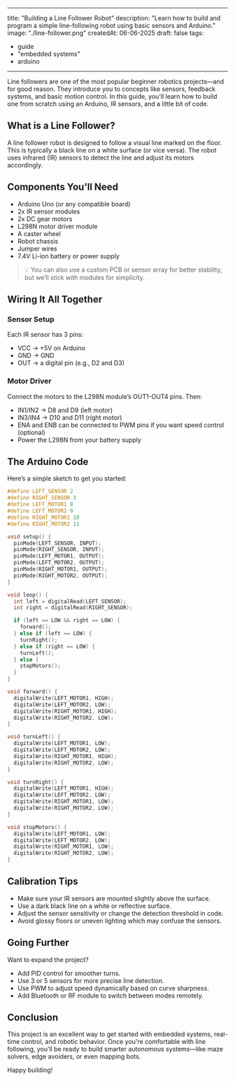 
---
title: "Building a Line Follower Robot"
description: "Learn how to build and program a simple line-following robot using basic sensors and Arduino."
image: "./line-follower.png"
createdAt: 06-06-2025
draft: false
tags:
  - guide
  - "embedded systems"
  - arduino
---

Line followers are one of the most popular beginner robotics projects—and for good reason. They introduce you to concepts like sensors, feedback systems, and basic motion control. In this guide, you'll learn how to build one from scratch using an Arduino, IR sensors, and a little bit of code.

## What is a Line Follower?

A line follower robot is designed to follow a visual line marked on the floor. This is typically a black line on a white surface (or vice versa). The robot uses infrared (IR) sensors to detect the line and adjust its motors accordingly.

## Components You'll Need

* Arduino Uno (or any compatible board)
* 2x IR sensor modules
* 2x DC gear motors
* L298N motor driver module
* A caster wheel
* Robot chassis
* Jumper wires
* 7.4V Li-ion battery or power supply

> 💡 You can also use a custom PCB or sensor array for better stability, but we’ll stick with modules for simplicity.

## Wiring It All Together

### Sensor Setup

Each IR sensor has 3 pins:

* VCC → +5V on Arduino
* GND → GND
* OUT → a digital pin (e.g., D2 and D3)

### Motor Driver

Connect the motors to the L298N module’s OUT1-OUT4 pins. Then:

* IN1/IN2 → D8 and D9 (left motor)
* IN3/IN4 → D10 and D11 (right motor)
* ENA and ENB can be connected to PWM pins if you want speed control (optional)
* Power the L298N from your battery supply

## The Arduino Code

Here’s a simple sketch to get you started:

```cpp
#define LEFT_SENSOR 2
#define RIGHT_SENSOR 3
#define LEFT_MOTOR1 8
#define LEFT_MOTOR2 9
#define RIGHT_MOTOR1 10
#define RIGHT_MOTOR2 11

void setup() {
  pinMode(LEFT_SENSOR, INPUT);
  pinMode(RIGHT_SENSOR, INPUT);
  pinMode(LEFT_MOTOR1, OUTPUT);
  pinMode(LEFT_MOTOR2, OUTPUT);
  pinMode(RIGHT_MOTOR1, OUTPUT);
  pinMode(RIGHT_MOTOR2, OUTPUT);
}

void loop() {
  int left = digitalRead(LEFT_SENSOR);
  int right = digitalRead(RIGHT_SENSOR);

  if (left == LOW && right == LOW) {
    forward();
  } else if (left == LOW) {
    turnRight();
  } else if (right == LOW) {
    turnLeft();
  } else {
    stopMotors();
  }
}

void forward() {
  digitalWrite(LEFT_MOTOR1, HIGH);
  digitalWrite(LEFT_MOTOR2, LOW);
  digitalWrite(RIGHT_MOTOR1, HIGH);
  digitalWrite(RIGHT_MOTOR2, LOW);
}

void turnLeft() {
  digitalWrite(LEFT_MOTOR1, LOW);
  digitalWrite(LEFT_MOTOR2, LOW);
  digitalWrite(RIGHT_MOTOR1, HIGH);
  digitalWrite(RIGHT_MOTOR2, LOW);
}

void turnRight() {
  digitalWrite(LEFT_MOTOR1, HIGH);
  digitalWrite(LEFT_MOTOR2, LOW);
  digitalWrite(RIGHT_MOTOR1, LOW);
  digitalWrite(RIGHT_MOTOR2, LOW);
}

void stopMotors() {
  digitalWrite(LEFT_MOTOR1, LOW);
  digitalWrite(LEFT_MOTOR2, LOW);
  digitalWrite(RIGHT_MOTOR1, LOW);
  digitalWrite(RIGHT_MOTOR2, LOW);
}
```

## Calibration Tips

* Make sure your IR sensors are mounted slightly above the surface.
* Use a dark black line on a white or reflective surface.
* Adjust the sensor sensitivity or change the detection threshold in code.
* Avoid glossy floors or uneven lighting which may confuse the sensors.

## Going Further

Want to expand the project?

* Add PID control for smoother turns.
* Use 3 or 5 sensors for more precise line detection.
* Use PWM to adjust speed dynamically based on curve sharpness.
* Add Bluetooth or RF module to switch between modes remotely.

## Conclusion

This project is an excellent way to get started with embedded systems, real-time control, and robotic behavior. Once you're comfortable with line following, you’ll be ready to build smarter autonomous systems—like maze solvers, edge avoiders, or even mapping bots.

Happy building!